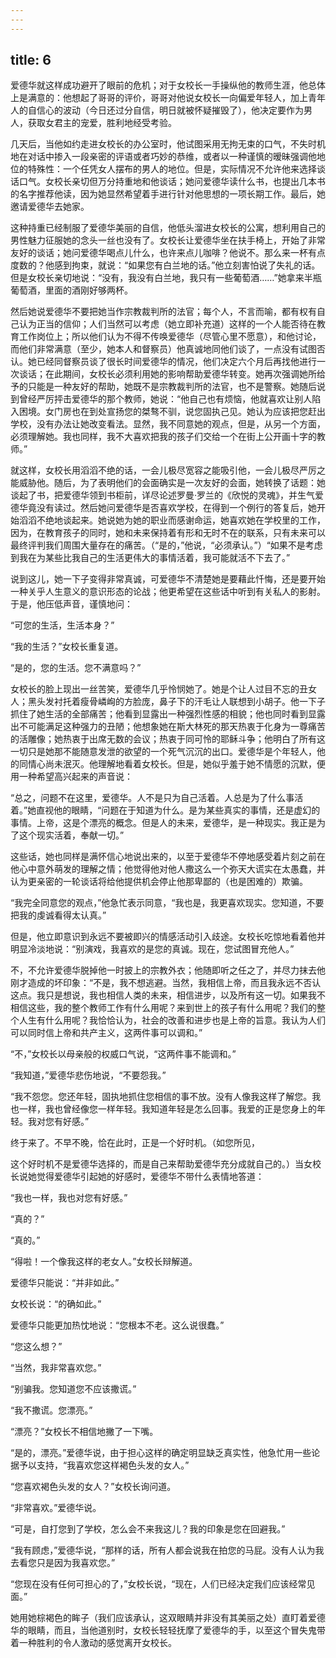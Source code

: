 ```yaml
---
---
---
```

title: 6
---



爱德华就这样成功避开了眼前的危机；对于女校长一手操纵他的教师生涯，他总体上是满意的：他想起了哥哥的评价，哥哥对他说女校长一向偏爱年轻人，加上青年人的自信心的波动（今日还过分自信，明日就被怀疑摧毁了），他决定要作为男人，获取女君主的宠爱，胜利地经受考验。

几天后，当他如约走进女校长的办公室时，他试图采用无拘无束的口气，不失时机地在对话中掺入一段亲密的评语或者巧妙的恭维，或者以一种谨慎的暧昧强调他地位的特殊性：一个任凭女人摆布的男人的地位。但是，实际情况不允许他来选择谈话口气。女校长亲切但万分持重地和他谈话；她问爱德华读什么书，也提出几本书的名字推荐他读，因为她显然希望着手进行针对他思想的一项长期工作。最后，她邀请爱德华去她家。

这种持重已经制服了爱德华美丽的自信，他低头溜进女校长的公寓，想利用自己的男性魅力征服她的念头一丝也没有了。女校长让爱德华坐在扶手椅上，开始了非常友好的谈话；她问爱德华喝点儿什么，也许来点儿咖啡？他说不。那么来一杯有点度数的？他感到拘束，就说：“如果您有白兰地的话。”他立刻害怕说了失礼的话。但是女校长亲切地说：“没有，我没有白兰地，我只有一些葡萄酒……”她拿来半瓶葡萄酒，里面的酒刚好够两杯。

然后她说爱德华不要把她当作宗教裁判所的法官；每个人，不言而喻，都有权有自己认为正当的信仰；人们当然可以考虑（她立即补充道）这样的一个人能否待在教育工作岗位上；所以他们认为不得不传唤爱德华（尽管心里不愿意），和他讨论，而他们非常满意（至少，她本人和督察员）他真诚地同他们谈了，一点没有试图否认。她已经同督察员谈了很长时间爱德华的情况，他们决定六个月后再找他进行一次谈话；在此期间，女校长必须利用她的影响帮助爱德华转变。她再次强调她所给予的只能是一种友好的帮助，她既不是宗教裁判所的法官，也不是警察。她随后说到曾经严厉抨击爱德华的那个教师，她说：“他自己也有烦恼，他就喜欢让别人陷入困境。女门房也在到处宣扬您的桀骜不驯，说您固执己见。她认为应该把您赶出学校，没有办法让她改变看法。显然，我不同意她的观点，但是，从另一个方面，必须理解她。我也同样，我不大喜欢把我的孩子们交给一个在街上公开画十字的教师。”

就这样，女校长用滔滔不绝的话，一会儿极尽宽容之能吸引他，一会儿极尽严厉之能威胁他。随后，为了表明他们的会面确实是一次友好的会面，她转换了话题：她谈起了书，把爱德华领到书柜前，详尽论述罗曼·罗兰的《欣悦的灵魂》，并生气爱德华竟没有读过。然后她问爱德华是否喜欢学校，在得到一个例行的答复后，她开始滔滔不绝地谈起来。她说她为她的职业而感谢命运，她喜欢她在学校里的工作，因为，在教育孩子的同时，她和未来保持着有形和无时不在的联系，只有未来可以最终评判我们周围大量存在的痛苦。（“是的，”他说，“必须承认。”）“如果不是考虑到我在为某些比我自己的生活更伟大的事情活着，我可能就活不下去了。”

说到这儿，她一下子变得非常真诚，可爱德华不清楚她是要藉此忏悔，还是要开始一种关乎人生意义的意识形态的论战；他更希望在这些话中听到有关私人的影射。于是，他压低声音，谨慎地问：

“可您的生活，生活本身？”

“我的生活？”女校长重复道。

“是的，您的生活。您不满意吗？”

女校长的脸上现出一丝苦笑，爱德华几乎怜悯她了。她是个让人过目不忘的丑女人；黑头发衬托着瘦骨嶙峋的方脸庞，鼻子下的汗毛让人联想到小胡子。他一下子抓住了她生活的全部痛苦；他看到显露出一种强烈性感的相貌；他也同时看到显露出不可能满足这种强力的丑陋；他想象她在斯大林死的那天热衷于化身为一尊痛苦的活雕像；她热衷于出席无数的会议；热衷于同可怜的耶稣斗争；他明白了所有这一切只是她那不能随意发泄的欲望的一个死气沉沉的出口。爱德华是个年轻人，他的同情心尚未泯灭。他理解地看着女校长。但是，她似乎羞于她不情愿的沉默，便用一种希望高兴起来的声音说：

“总之，问题不在这里，爱德华。人不是只为自己活着。人总是为了什么事活着。”她直视他的眼睛，“问题在于知道为什么。是为某些真实的事情，还是虚幻的事情。上帝，这是个漂亮的概念。但是人的未来，爱德华，是一种现实。我正是为了这个现实活着，奉献一切。”

这些话，她也同样是满怀信心地说出来的，以至于爱德华不停地感受着片刻之前在他心中意外萌发的理解之情；他觉得他对他人撒这么一个弥天大谎实在太愚蠢，并认为更亲密的一轮谈话将给他提供机会停止他那卑鄙的（也是困难的）欺骗。

“我完全同意您的观点，”他急忙表示同意，“我也是，我更喜欢现实。您知道，不要把我的虔诚看得太认真。”

但是，他立即意识到永远不要被即兴的情感活动引入歧途。女校长吃惊地看着他并明显冷淡地说：“别演戏，我喜欢的是您的真诚。现在，您试图冒充他人。”

不，不允许爱德华脱掉他一时披上的宗教外衣；他随即听之任之了，并尽力抹去他刚才造成的坏印象：“不是，我不想逃避。当然，我相信上帝，而且我永远不否认这点。我只是想说，我也相信人类的未来，相信进步，以及所有这一切。如果我不相信这些，我的整个教师工作有什么用呢？来到世上的孩子有什么用呢？我们的整个人生有什么用呢？我恰恰认为，社会的改善和进步也是上帝的旨意。我认为人们可以同时信上帝和共产主义，这两件事可以调和。”

“不，”女校长以母亲般的权威口气说，“这两件事不能调和。”

“我知道，”爱德华悲伤地说，“不要怨我。”

“我不怨您。您还年轻，固执地抓住您相信的事不放。没有人像我这样了解您。我也一样，我也曾经像您一样年轻。我知道年轻是怎么回事。我爱的正是您身上的年轻。我对您有好感。”

终于来了。不早不晚，恰在此时，正是一个好时机。（如您所见，

这个好时机不是爱德华选择的，而是自己来帮助爱德华充分成就自己的。）当女校长说她觉得爱德华引起她的好感时，爱德华不带什么表情地答道：

“我也一样，我也对您有好感。”

“真的？”

“真的。”

“得啦！一个像我这样的老女人。”女校长辩解道。

爱德华只能说：“并非如此。”

女校长说：“的确如此。”

爱德华只能更加热忱地说：“您根本不老。这么说很蠢。”

“您这么想？”

“当然，我非常喜欢您。”

“别骗我。您知道您不应该撒谎。”

“我不撒谎。您漂亮。”

“漂亮？”女校长不相信地撇了一下嘴。

“是的，漂亮。”爱德华说，由于担心这样的确定明显缺乏真实性，他急忙用一些论据予以支持，“我喜欢您这样褐色头发的女人。”

“您喜欢褐色头发的女人？”女校长询问道。

“非常喜欢。”爱德华说。

“可是，自打您到了学校，怎么会不来我这儿？我的印象是您在回避我。”

“我有顾虑，”爱德华说，“那样的话，所有人都会说我在拍您的马屁。没有人认为我去看您只是因为我喜欢您。”

“您现在没有任何可担心的了，”女校长说，“现在，人们已经决定我们应该经常见面。”

她用她棕褐色的眸子（我们应该承认，这双眼睛并非没有其美丽之处）直盯着爱德华的眼睛，而且，当他道别时，女校长轻轻抚摩了爱德华的手，以至这个冒失鬼带着一种胜利的令人激动的感觉离开女校长。
